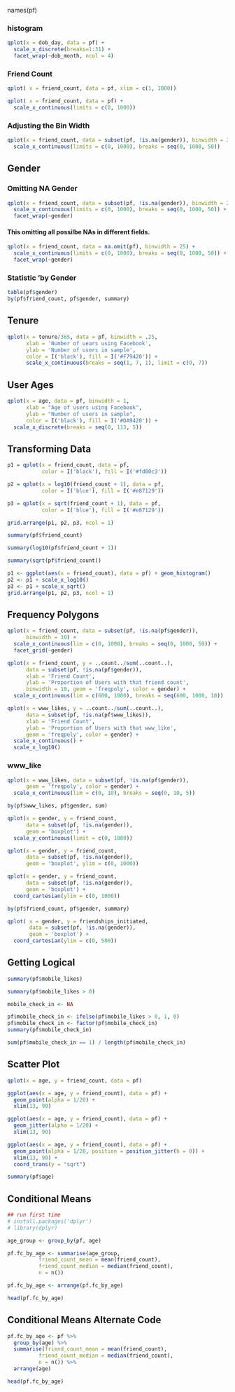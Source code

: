 names(pf)

### histogram
``` r
qplot(x = dob_day, data = pf) +
  scale_x_discrete(breaks=1:31) +
  facet_wrap(~dob_month, ncol = 4)
```

### Friend Count
``` r
qplot( x = friend_count, data = pf, xlim = c(1, 1000))

qplot( x = friend_count, data = pf) +
  scale_x_continuous(limits = c(0, 1000))
```


### Adjusting the Bin Width
```r
qplot(x = friend_count, data = subset(pf, !is.na(gender)), binwidth = 25) +
  scale_x_continuous(limits = c(0, 1000), breaks = seq(0, 1000, 50))

```
## Gender
### Omitting NA Gender
```r
qplot(x = friend_count, data = subset(pf, !is.na(gender)), binwidth = 25) +
  scale_x_continuous(limits = c(0, 1000), breaks = seq(0, 1000, 50)) +
  facet_wrap(~gender)

```
#### This omitting all possilbe NAs in different fields.
```r
qplot(x = friend_count, data = na.omit(pf), binwidth = 25) +
  scale_x_continuous(limits = c(0, 1000), breaks = seq(0, 1000, 50)) +
  facet_wrap(~gender)
```


### Statistic 'by Gender
```r
table(pf$gender)
by(pf$friend_count, pf$gender, summary)
```


## Tenure
```r
qplot(x = tenure/365, data = pf, binwidth = .25,
      xlab = 'Number of uears using Facebook',
      ylab = 'Number of users in sample',
      color = I('black'), fill = I('#F79420')) +
      scale_x_continuous(breaks = seq(1, 7, 1), limit = c(0, 7))
```


## User Ages
```r
qplot(x = age, data = pf, binwidth = 1,
      xlab = "Age of users using Facebook",
      ylab = "Number of users in sample",
      color = I('black'), fill = I('#DA9420')) +
  scale_x_discrete(breaks = seq(0, 113, 5))
```


## Transforming Data
```r
p1 = qplot(x = friend_count, data = pf,
           color = I('black'), fill = I('#fd80c3'))

p2 = qplot(x = log10(friend_count + 1), data = pf,
           color = I('blue'), fill = I('#e87129'))

p3 = qplot(x = sqrt(friend_count + 1), data = pf,
           color = I('blue'), fill = I('#e87129'))

grid.arrange(p1, p2, p3, ncol = 1)

summary(pf$friend_count)

summary(log10(pf$friend_count + 1))

summary(sqrt(pf$friend_count))
```

```r
p1 <- ggplot(aes(x = friend_count), data = pf) + geom_histogram()
p2 <- p1 + scale_x_log10()
p3 <- p1 + scale_x_sqrt()
grid.arrange(p1, p2, p3, ncol = 1)
```

## Frequency Polygons 
```r
qplot(x = friend_count, data = subset(pf, !is.na(pf$gender)), 
      binwidth = 10) +
  scale_x_continuous(lim = c(0, 1000), breaks = seq(0, 1000, 50)) +
  facet_grid(~gender)
```
```r
qplot(x = friend_count, y = ..count../sum(..count..),
      data = subset(pf, !is.na(pf$gender)), 
      xlab = 'Friend Count',
      ylab = 'Proportion of Users with that friend count',
      binwidth = 10, geom = 'freqpoly', color = gender) +
  scale_x_continuous(lim = c(600, 1000), breaks = seq(600, 1000, 10))
```

```r
qplot(x = www_likes, y = ..count../sum(..count..),
      data = subset(pf, !is.na(pf$www_likes)), 
      xlab = 'Friend Count',
      ylab = 'Proportion of Users with that www_like',
      geom = 'freqpoly', color = gender) +
  scale_x_continuous() +
  scale_x_log10()
```

### www_like
```r
qplot(x = www_likes, data = subset(pf, !is.na(pf$gender)),
      geom = 'freqpoly', color = gender) +
  scale_x_continuous(lim = c(0, 10), breaks = seq(0, 10, 5))
```


```r
by(pf$www_likes, pf$gender, sum)
```


```r
qplot(x = gender, y = friend_count,
      data = subset(pf, !is.na(gender)),
      geom = 'boxplot') +
  scale_y_continuous(limit = c(0, 1000))
```

```r
qplot(x = gender, y = friend_count,
      data = subset(pf, !is.na(gender)),
      geom = 'boxplot', ylim = c(0, 1000))
```

```r
qplot(x = gender, y = friend_count,
      data = subset(pf, !is.na(gender)),
      geom = 'boxplot') +
  coord_cartesian(ylim = c(0, 1000))

by(pf$friend_count, pf$gender, summary)
```

```r
qplot( x = gender, y = friendships_initiated,
       data = subset(pf, !is.na(gender)),
       geom = 'boxplot') +
  coord_cartesian(ylim = c(0, 500))
```

## Getting Logical
```r
summary(pf$mobile_likes)

summary(pf$mobile_likes > 0)

mobile_check_in <- NA

pf$mobile_check_in <- ifelse(pf$mobile_likes > 0, 1, 0)
pf$mobile_check_in <- factor(pf$mobile_check_in)
summary(pf$mobile_check_in)

sum(pf$mobile_check_in == 1) / length(pf$mobile_check_in)
```

## Scatter Plot
```r
qplot(x = age, y = friend_count, data = pf)

ggplot(aes(x = age, y = friend_count), data = pf) + 
  geom_point(alpha = 1/20) +
  xlim(13, 90)

ggplot(aes(x = age, y = friend_count), data = pf) + 
  geom_jitter(alpha = 1/20) +
  xlim(13, 90)

ggplot(aes(x = age, y = friend_count), data = pf) + 
  geom_point(alpha = 1/20, position = position_jitter(h = 0)) +
  xlim(13, 90) +
  coord_trans(y = "sqrt")

summary(pf$age)
```

## Conditional Means
```r
## run first time
# install.packages('dplyr')
# library(dplyr)

age_group <- group_by(pf, age)

pf.fc_by_age <- summarise(age_group, 
          friend_count_mean = mean(friend_count),
          friend_count_median = median(friend_count),
          n = n())

pf.fc_by_age <- arrange(pf.fc_by_age)

head(pf.fc_by_age)
```

## Conditional Means Alternate Code
```r
pf.fc_by_age <- pf %>% 
  group_by(age) %>%
  summarise(friend_count_mean = mean(friend_count),
          friend_count_median = median(friend_count),
          n = n()) %>%
  arrange(age)

head(pf.fc_by_age)
```
